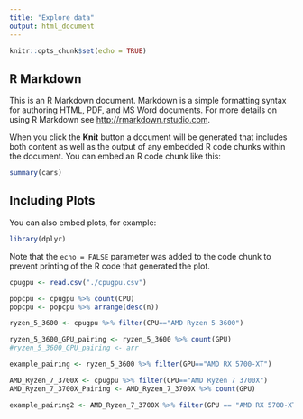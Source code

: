 ```yaml
---
title: "Explore data"
output: html_document
---
```


```r
knitr::opts_chunk$set(echo = TRUE)
```

## R Markdown

This is an R Markdown document. Markdown is a simple formatting syntax for authoring HTML, PDF, and MS Word documents. For more details on using R Markdown see <http://rmarkdown.rstudio.com>.

When you click the **Knit** button a document will be generated that includes both content as well as the output of any embedded R code chunks within the document. You can embed an R code chunk like this:

```r
summary(cars)
```

## Including Plots

You can also embed plots, for example:

```r
library(dplyr)
```

Note that the `echo = FALSE` parameter was added to the code chunk to prevent printing of the R code that generated the plot.

```r
cpugpu <- read.csv("./cpugpu.csv")
```


```r
popcpu <- cpugpu %>% count(CPU)
popcpu <- popcpu %>% arrange(desc(n))
```

```r
ryzen_5_3600 <- cpugpu %>% filter(CPU=="AMD Ryzen 5 3600")
```

```r
ryzen_5_3600_GPU_pairing <- ryzen_5_3600 %>% count(GPU)
#ryzen_5_3600_GPU_pairing <- arr
```

```r
example_pairing <- ryzen_5_3600 %>% filter(GPU=="AMD RX 5700-XT")
```

```r
AMD_Ryzen_7_3700X <- cpugpu %>% filter(CPU=="AMD Ryzen 7 3700X")
AMD_Ryzen_7_3700X_Pairing <- AMD_Ryzen_7_3700X %>% count(GPU)
```

```r
example_pairing2 <- AMD_Ryzen_7_3700X %>% filter(GPU == "AMD RX 5700-XT")
```

```r

```

